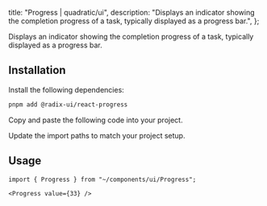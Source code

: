 
  title: "Progress | quadratic/ui",
  description: "Displays an indicator showing the completion progress of a task, typically displayed as a progress bar.",
};

<Title>Progress</Title>
<Description>Displays an indicator showing the completion progress of a task, typically displayed as a progress bar.</Description>
<ComponentPreview id="progress" />

## Installation
<Steps>

<StepTitle>Install the following dependencies:</StepTitle>
<StepContent>
```bash
pnpm add @radix-ui/react-progress
```
</StepContent>

<StepTitle>Copy and paste the following code into your project.</StepTitle>
<StepContent>
<FileSource id="progress" />
</StepContent>

<StepTitle>Update the import paths to match your project setup.</StepTitle>

</Steps>

## Usage
```tsx
import { Progress } from "~/components/ui/Progress";
```
```tsx
<Progress value={33} />
```

<Footer previousLabel="Popover" previousHref="/docs/components/primitives/popover" nextLabel="Radio Group" nextHref="/docs/components/primitives/radio-group" />
